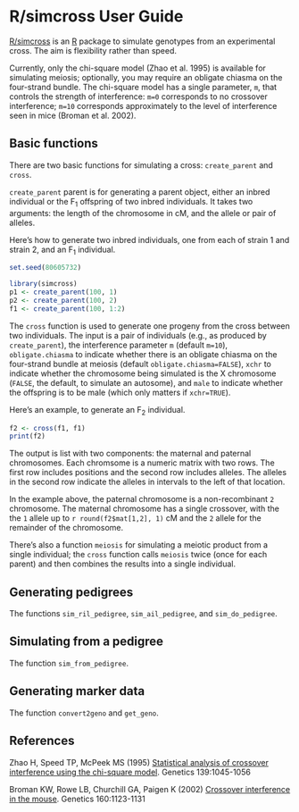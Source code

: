 %\VignetteEngine{knitr::knitr}
%\VignetteIndexEntry{R/simcross User Guide}

# R/simcross User Guide

[R/simcross](https://github.com/kbroman/simcross) is an
[R](http://www.r-project.org) package to simulate genotypes from an
experimental cross. The aim is flexibility rather than speed.

Currently, only the chi-square model (Zhao et al. 1995) is available for simulating
meiosis; optionally, you may require an obligate chiasma on the
four-strand bundle. The chi-square model has a single parameter, `m`, that
controls the strength of interference: `m=0` corresponds to no
crossover interference; `m=10` corresponds approximately to the level
of interference seen in mice (Broman et al. 2002).

## Basic functions

There are two basic functions for simulating a cross:
`create_parent` and `cross`.

`create_parent` parent is for generating a parent object, either an
inbred individual or the F<sub>1</sub> offspring of two inbred
individuals. It takes two arguments: the length of the chromosome in
cM, and the allele or pair of alleles.

Here's how to generate two inbred individuals, one from each of strain
1 and strain 2, and an F<sub>1</sub> individual.

```r
set.seed(80605732)
```

```r
library(simcross)
p1 <- create_parent(100, 1)
p2 <- create_parent(100, 2)
f1 <- create_parent(100, 1:2)
```

The `cross` function is used to generate one progeny from the cross
between two individuals.
The input is a pair of individuals (e.g., as produced by
`create_parent`), the interference parameter `m` (default `m=10`), 
`obligate.chiasma` to indicate whether there is an obligate chiasma on the
four-strand bundle at meiosis (default `obligate.chiasma=FALSE`), `xchr` to indicate whether the
chromosome being simulated is the X chromosome (`FALSE`, the default, to simulate an
autosome), and `male` to indicate whether the offspring is to be male
(which only matters if `xchr=TRUE`).

Here's an example, to generate an F<sub>2</sub> individual.

```r
f2 <- cross(f1, f1)
print(f2)
```

The output is list with two components: the maternal and paternal
chromosomes. Each chromsome is a numeric matrix with two rows. The
first row includes positions and the second row includes alleles. The
alleles in the second row indicate the alleles in intervals to the
left of that location.

In the example above, the paternal chromosome is a non-recombinant `2`
chromosome. The maternal chromosome has a single crossover, with the
the `1` allele up to `r round(f2$mat[1,2], 1)` cM and the `2` allele
for the remainder of the chromosome.

There's also a function `meiosis` for simulating a meiotic product
from a single individual; the `cross` function calls `meiosis` twice
(once for each parent) and then combines the results into a single
individual.

## Generating pedigrees

The functions `sim_ril_pedigree`, `sim_ail_pedigree`, and
`sim_do_pedigree`.

## Simulating from a pedigree

The function `sim_from_pedigree`.

## Generating marker data

The function `convert2geno` and `get_geno`.




## References

Zhao H, Speed TP, McPeek MS (1995)
[Statistical analysis of crossover interference using the chi-square model](http://www.genetics.org/content/139/2/1045.short).
Genetics 139:1045-1056

Broman KW, Rowe LB, Churchill GA, Paigen K (2002)
[Crossover interference in the mouse](http://www.genetics.org/content/160/3/1123.short).
Genetics 160:1123-1131

<!-- the following to make it look nicer -->
<link href="http://kbroman.org/qtlcharts/assets/vignettes/vignette.css" rel="stylesheet"></link>
